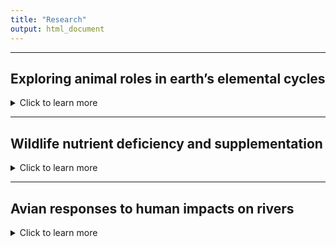 ```yaml
---
title: "Research"
output: html_document
---
```


-------------


## **Exploring animal roles in earth's elemental cycles**
<details>
  <summary>Click to learn more</summary>

-----

> ### **Birds as nutrient dispersal agents**
Birds are highly mobile, abundant, and metabolically active organisms, able to alter ecosystem structure and function through dispersion of nutrients they sequester and release. But how do birds vary in these roles? And can we predict ecosystem responses to population declines or restoration? My current research explores these questions through examination of variation in the body and waste stoichiometry (nutrient composition) of birds, and the use of trait-based modeling frameworks at local and global scales. I hope to shed light on the importance of sustaining services that birds provide through their roles in biogeochemical cycling. 

• **Duvall, E.**, Derry, L., McIntyre, P., and A. Flecker. (<span style="color:red">*In preperation*</span>). Flight and phenology shape bird body stoichiometry.

• Abraham, A., Doughty, C., Plummer, K., and **E. Duvall** (<span style="color:red">*In review*</span>). Supplementary bird feeding as an overlooked contribution to local phosphorus cycles. *Frontiers in Ecology and the Environment*


![A yellow-rumped Cacique depositing nutrients into a palm swamp in Sucusari, Loreto, Peru. (1/13/2022)](C:\Users\ethan\OneDrive\Documents\Github\Repos\website\images\birdpoop.jpg)

> ### **Large-herbivores, mineral licks, and nutrient cycling in western Amazonia**
The western Amazon is one of the most Na-poor regions in the world. Consequently, plant consumers face challenges in obtaining sufficient Na within their natural diet. To adapt, herbivorous animals may visit mineral licks - areas where animals consume mineral-rich soil or water. But how do these biodiversity hotspots form? How do they contribute to animal nutrition? What are animal roles in dispersing nutrients from mineral licks? And how are humans altering these roles via practices such as hunting or oil extraction? My research is currently addressing these questions through spatially-explicit model simulations, biotic and abiotic field measurements, and study of human practices in the western Amazon. 


![Red howler monkeys consuming mineral-rich clay in Yasuni, Ecuador ](C:\Users\ethan\OneDrive\Documents\Github\Repos\website\images\howler_monkey_mineral_lick.jpg)


</details> 

-------------

## **Wildlife nutrient deficiency and supplementation**
<details>
  <summary>Click to learn more</summary>

-----

> ### **Salt deficiency and supplementation by large herbivores** 
Sodium is essential for animals, but typically non-essential for plants. As a result, plants in Na-poor environments often contain insufficient amounts of Na to meet herbivore requirements. My research seeks to understand the causes and consequences Na deficiency in herbivores, from individuals, to communities, to ecosystems at broad scales.To offset Na deficits, large herbivores may seek out Na supplements (natural or anthropogenic) within their environment. But why is this behaviour observed in some herbivores more than others? What consequences do Na seeking behaviours have on ecosystems? And how are these processes affected by human activities that alter Na availability? Our research explores both the mechanisms and consequences of Na defficiency and supplementation by large herbivores.

• **Duvall, E.**, Griffiths, B., Clauss, M., and A. Abraham (**2023**). Allometry of sodium requirements and mineral lick use among herbivorous mammals. *Oikos* https://doi.org/10.1111/oik.10058

• Abraham A., **Duvall, E.**, le Roux, E., Ganswindt, A., Clauss, M., Doughty, C., and A. Webster (<span style="color:black">**2023**</span>) Anthropogenic supply of nutrients in a wildlife reserve may compromise conservation success. *Biological Conservation* https://doi.org/10.1016/j.biocon.2023.110149

• **Duvall, E.** Hoeneisen, N., Suárez, E., and A. Flecker (<span style="color:red">*In press*</span>). Geophagy by a large herbivore (capybara, Hydrochoerus hydrochaeris) driven by a human sodium supply. *Biotropica*

![We find that larger-bodied herbivores are more susceptible to Na defficiency, leading to increased use of natural and anthropogenic mineral licks globally! Figure from Duvall et al 2023  *Oikos*](C:\Users\ethan\OneDrive\Documents\Github\Repos\website\images\mineral_lick_use_globally.jpg){width=80%}

> ### **Calcium foraging and supplementation by wild birds**
Birds lay eggs, and eggs-shells are made almost entirely out of calcium carbonate (CaCO3); yet the diet of many non-carnivorous birds lacks sufficient calcium for egg-laying. Nestlings also need additional calcium for rapid skeletal growth during the breeding season. In order to meet these calcium requirments, birds must locate and consume calcium-rich material within their respective environments. My goal is to better understand the ecological interactions of birds and calcium in the wild, including how these interactions vary by species, calcium sources, season, and habitat. The research currently takes place in Ithaca, NY, using camera trapping techniques to record information on calcium foraging behaviour and preferences. 

![Tufted titmouse interacting with snail shells at camera trap station (5/2/2021)](C:\Users\ethan\OneDrive\Documents\Github\Repos\website\images\calcium_tit.jpg)

</details> 


-------------

## **Avian responses to human impacts on rivers**
<details>
  <summary>Click to learn more</summary>

-----

> ###  **Bald eagle responses to declining salmon carcasses**
Each winter, thousands of Bald Eagles from across western North America migrate to Pacific Northwest rivers to feed on the carcasses of post-spawning chum salmon. However, declining salmon populations and impacts of climate change are reducing the availability of salmon carcasses as a wintering food source for eagles. My research has focused on eagles ability to adjust to these impacts, specifically by redistributing to non-river habitats. My results suggest that the utilization of agricultural areas may be an important survival strategy for eagles as chum salmon carcasses continue to decline. Preliminary results of our follow-up study have shown that dairy farms are especially important, and that by feeding on dairy farm discards, eagles may actually provide services to farmers without conflict.

•	**Duvall, E.** (2022). Spatiotemporal responses of bald eagles to changes in salmon carcass availability in the Pacific Northwest. *Northwest Science* Vol 95. https://doi.org/10.3955/046.095.0306 

• **Duvall, E.**, Schwabe, E., and K. Steensma (2023). A win-win between farmers and an apex-predator: investigating the relationship between bald eagles and dairy farms. *Ecosphere* https://doi.org/10.1002/ecs2.4456


![Nooksack River, WA](https://www.americanrivers.org/wp-content/uploads/2019/12/Cowell2-1-1024x682.jpg)
https://www.americanrivers.org/2019/12/eagles-salmon-and-a-free-flowing-river/

> ### **Riverbird responses to dam removal**
Dam removal has become a priority for the conservation of freshwater biodiversity globally. My research has focused on two of the largest dam removals in history on the Elwha River, WA, examining changes in the abundance and distribution of river-dependent birds before and after dam removal. Only 4 years after dam removal, species are returning to upstream river sections and nesting density of nearly all species has increased. Our work also suggests that riverbird responses can be effective indicators of restoration progress. I am now examining bird responses to the removal of smaller, more pervasive stream barriers in tributaries of the Hudson River, NY. 

• **Duvall, E.** and McLaughlin, J. (*In review*). River-dependent birds measure restoration following Elwha dam removals 

• Buchanan, B., Sethi, S., Cuppett, S., Jackman, G., Lung, M., Zarri, L., Duvall, E., et al. (2022) A machine learning approach to identify barriers in stream networks demonstrates high prevalence of unmapped riverine dams. Journal of Environmental Management https://doi.org/10.1016/j.jenvman.2021.113952

![Elwha River, WA](https://cloudfront-us-east-1.images.arcpublishing.com/opb/BBIC7USJPFBPPGAHGXWHLACCKI.jpg)
http://www.westernfrontonline.com/2019/01/10/environmental-science-students-analyze-a-river-reborn/

</details> 
